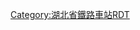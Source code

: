<noinclude>{{BS-map
| title = 南湖站站线布置图
| map = </noinclude>
\\\CONTg\CONTg\\~~[[武昌南环铁路]][[上行线|上]]、[[下行线]][[武昌站]]方向
\\\STRg\STRf\\
\CONT2\STRc3\STR\STR\\~~连接[[京广铁路]][[大花岭站]]方向
\STRc1\STR2+4\STR!~STRc3\STR\\
\\STRc1\KRZ2+4u\STR!~STRc3\\
\\\STR!~STRc1\KRZ2+4u\STRc3\
\\\STR\STR!~STRc1\STR2+4\STRc3
\\\STR\STR\STRc1\STR+4
\\\STR\STR\\STRf
\\\STR\STR\STRc2\STR3
\\\STR\STR\STR+1\STRc4
\\\STR\STR\STR\
\\\STR\STR\STR\
\\\STR\STR\STR\
\\\STR\STR\STR\
\\\STR\STR\STR\
\\\STR\STR!~STRc2\ABZg3\
\\\STR\ABZg+1\STR!~STRc4\
\\ENDEa\STR\STR\STR\
\\STR\STR\STR\STR\
\\ABZg2\STR!~STRc3\STR\STR\
\STRc2\ABZg3!~STRc1\ABZg+4\STR\STR\
STRc2\STR3+1\STR!~STRc4\ABZg2\ABZg3\STR\
STR+1\STRc4\STR\ABZg+1\ABZg+4\STR\
STR\\STR!~STRc2\ABZg3\ABZg2\STR!~STRc3\
STR\\ABZg+1\STR!~STRc4\STR!~STRc1\ABZg+4\
STR\STRc2\ABZg3\STR\STR\STR\
STR\STR+1\STR!~STRc4\STR\STR\STR\
STR+BSr\STR\STR\STR\STR\STR\
STR\STR\STR\STR\STR\STR\
STR\STR\STR\STR\STR\STR\
STR2\STR!~STRc3\STR\STR\STR\STR\
STRc1\ABZg+4\STR\STR\STR\STR\
\STR+BSr\STR\STR\STR\STR\
\STR+BSr\STR\STR\STR\STR\
\STR+BSr\STR\STR\STR\STR\
\STR+BSr\STR\STR\STR\STR\
\STR+BSr\STR\STR\STR\STR\
\STR2\STR!~STRc3\STR\STR\STR\
\STRc1\ABZ2+4g\STR!~STRc3\STR!~STRc2\ABZg3\
\\STRc1\ABZg+4\ABZg+1\STR!~STRc4\
\\\ABZg2\STR!~STRc3\STR\
\\\STR!~STRc1\ABZg+4\ENDEe\
\\\STR!~STRc2\ABZg3\\
\\\ABZg+1\STR!~STRc4\\
\\\STRg\STRf\\
\\\CONTf\CONTf\\~~[[武昌南环铁路]][[上行线|上]]、[[下行线]][[何刘站]]方向
<noinclude>}}

{{Rdt intro|[[南湖站 (武汉)|南湖站]]}}

[[Category:湖北省鐵路車站RDT]]
</noinclude>